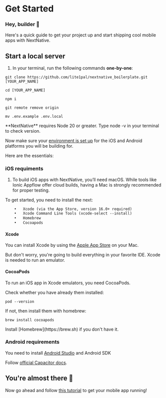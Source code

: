 
# Get Started

### Hey, builder 👋

Here's a quick guide to get your project up and start shipping cool mobile apps with NextNative.

## Start a local server

1. In your terminal, run the following commands **one-by-one**:

```shell copy filename="/app/(mobile)/router.tsx"
git clone https://github.com/lite1pal/nextnative_boilerplate.git [YOUR_APP_NAME]

cd [YOUR_APP_NAME]

npm i

git remote remove origin

mv .env.example .env.local
```

<Callout type="info">
  **NextNative** requires Node 20 or greater. Type node -v in your terminal to
  check version.
</Callout>

Now make sure your [environment is set up](https://capacitorjs.com/docs/getting-started/environment-setup)
for the iOS and Android platforms you will be building for.

Here are the essentials:

### iOS requiments

1.  To build iOS apps with NextNative, you’ll need macOS. While tools like Ionic Appflow offer cloud builds, having a Mac is strongly recommended for proper testing.

To get started, you need to install the next:

```txt
	•	Xcode (via the App Store, version 16.0+ required)
	•	Xcode Command Line Tools (xcode-select --install)
	•	Homebrew
	•	Cocoapods
```

#### Xcode

You can install Xcode by using the [Apple App Store](https://www.google.com/url?sa=t&source=web&rct=j&opi=89978449&url=https://apps.apple.com/us/app/xcode/id497799835%3Fmt%3D12&ved=2ahUKEwib2urfodyMAxXKJxAIHWbUIrMQFnoECAkQAQ&usg=AOvVaw2fEvMbfRtGhB4SPHYB54NX) on your Mac.

But don't worry, you're going to build everything in your favorite IDE. Xcode is needed to run an emulator.

#### CocoaPods

To run an iOS app in Xcode emulators, you need CocoaPods.

Check whether you have already them installed:

```shell
pod --version
```

If not, then install them with homebrew:

```shell
brew install cocoapods
```

<Callout type="info">
  Install [Homebrew](https://brew.sh) if you don't have it.
</Callout>

<br />

### Android requirements

You need to install [Android Studio](https://developer.android.com/studio) and Android SDK

Follow [official Capacitor docs](https://capacitorjs.com/docs/getting-started/environment-setup#android-requirements).

## You're almost there 🚀

Now go ahead and follow [this tutorial](/tutorials/ship-in-5-minutes) to get your mobile app running!
